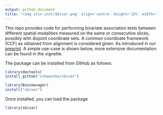 ```yaml
---
output: github_document
title: "<img src='inst/Sbivar.png' align='centre' height='15%' width='15%'/>SBIVAR: Spatial BIVARiate association tests across disjoint coordinate sets"
---
```


This repo provides code for performing bivariate association tests between different spatial modalities measured on the same or consecutive slices, possibly with disjoint coordinate sets. A common coordinate framework (CCF) as obtained from alignment is considered given. As introduced in our [preprint](). A simple use-case is shown below, more extensive documentation can be found in the vignette.

The package can be installed from GitHub as follows:

```r
library(devtools)
install_github("sthawinke/sbivar")
```

```r
library(Biocmanager)
install("sbivar")
```

Once installed, you can load the package

```r
library(sbivar)
```

